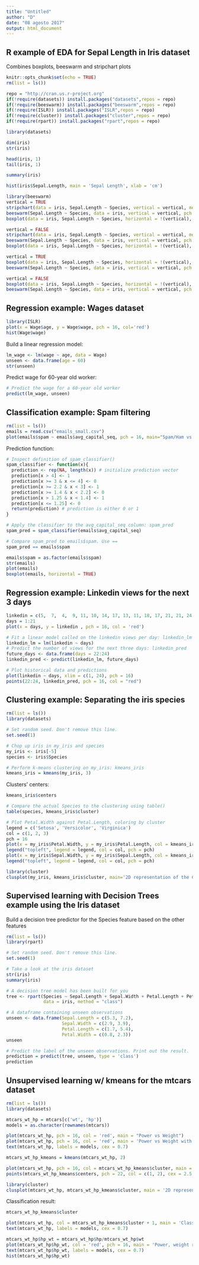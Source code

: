---
title: "Untitled"
author: "D"
date: "08 agosto 2017"
output: html_document
---


## R example of EDA for Sepal Length in Iris dataset

Combines boxplots, beeswarm and stripchart plots

```{r setup, include=FALSE}
knitr::opts_chunk$set(echo = TRUE)
rm(list = ls())

repo = "http://cran.us.r-project.org"
if(!require(datasets)) install.packages("datasets",repos = repo)
if(!require(beeswarm)) install.packages("beeswarm",repos = repo)
if(!require(ISLR)) install.packages("ISLR",repos = repo)
if(!require(cluster)) install.packages("cluster",repos = repo)
if(!require(rpart)) install.packages("rpart",repos = repo)

```

```{r}
library(datasets)

dim(iris)
str(iris)

head(iris, 1)
tail(iris, 1)

summary(iris)

hist(iris$Sepal.Length, main = 'Sepal Length', xlab = 'cm')

library(beeswarm)
vertical = TRUE
stripchart(data = iris, Sepal.Length ~ Species, vertical = vertical, method = 'jitter', jitter = 0.2, cex = 1, pch = 16, col = rainbow(8), main = 'Sepal.Length vs Species\nstripchart', ylab = 'cm')
beeswarm(Sepal.Length ~ Species, data = iris, vertical = vertical, pch = 16, col = rainbow(8), main = 'Sepal.Length vs Species\nbeeswarm', ylab = 'cm')
boxplot(data = iris, Sepal.Length ~ Species, horizontal = !(vertical), main = 'Sepal.Length vs Species\nbeeswarm', ylab = 'cm')

vertical = FALSE
stripchart(data = iris, Sepal.Length ~ Species, vertical = vertical, method = 'jitter', jitter = 0.2, cex = 1, pch = 16, col = rainbow(8), main = 'Sepal.Length vs Species\nstripchart', xlab = 'cm')
beeswarm(Sepal.Length ~ Species, data = iris, vertical = vertical, pch = 16, col = rainbow(8), main = 'Sepal.Length vs Species\nbeeswarm', xlab = 'cm')
boxplot(data = iris, Sepal.Length ~ Species, horizontal = !(vertical), main = 'Sepal.Length vs Species\nbeeswarm', xlab = 'cm')

```

```{r}
vertical = TRUE
boxplot(data = iris, Sepal.Length ~ Species, horizontal = !(vertical), main = 'Sepal.Length vs Species\nbeeswarm', ylab = 'cm', outline = FALSE)
beeswarm(Sepal.Length ~ Species, data = iris, vertical = vertical, pch = 16, col = rainbow(8), main = 'Sepal.Length vs Species\nbeeswarm', ylab = 'cm', add = TRUE)

```

```{r}
vertical = FALSE
boxplot(data = iris, Sepal.Length ~ Species, horizontal = !(vertical), main = 'Sepal.Length vs Species\nbeeswarm', ylab = 'cm', outline = FALSE)
beeswarm(Sepal.Length ~ Species, data = iris, vertical = vertical, pch = 16, col = rainbow(8), main = 'Sepal.Length vs Species\nbeeswarm', ylab = 'cm', add = TRUE)

```

## Regression example: Wages dataset

```{r}
library(ISLR)
plot(x = Wage$age, y = Wage$wage, pch = 16, col='red')
hist(Wage$wage)
```

Build a linear regression model:
```{r}
lm_wage <- lm(wage ~ age, data = Wage)
unseen <- data.frame(age = 60)
str(unseen)
```
Predict wage for 60-year old worker:
```{r}
# Predict the wage for a 60-year old worker
predict(lm_wage, unseen)
```

## Classification example: Spam filtering

```{r}
rm(list = ls())
emails = read.csv("emails_small.csv")
plot(emails$spam ~ emails$avg_capital_seq, pch = 16, main="Spam/Ham vs average number of capital letters", col = emails$spam+1)
```

Prediction function:
```{r}
# Inspect definition of spam_classifier()
spam_classifier <- function(x){
  prediction <- rep(NA, length(x)) # initialize prediction vector
  prediction[x > 4] <- 1
  prediction[x >= 3 & x <= 4] <- 0
  prediction[x >= 2.2 & x < 3] <- 1
  prediction[x >= 1.4 & x < 2.2] <- 0
  prediction[x > 1.25 & x < 1.4] <- 1
  prediction[x <= 1.25] <- 0
  return(prediction) # prediction is either 0 or 1
}
```

```{r}
# Apply the classifier to the avg_capital_seq column: spam_pred
spam_pred = spam_classifier(emails$avg_capital_seq)

# Compare spam_pred to emails$spam. Use ==
spam_pred == emails$spam
```

```{r}
emails$spam = as.factor(emails$spam)
str(emails)
plot(emails)
boxplot(emails, horizontal = TRUE)
```

## Regression example: Linkedin views for the next 3 days
```{r}
linkedin = c(5,  7,  4,  9, 11, 10, 14, 17, 13, 11, 18, 17, 21, 21, 24, 23, 28, 35, 21, 27, 23)
days = 1:21
plot(x = days, y = linkedin , pch = 16, col = 'red')

# Fit a linear model called on the linkedin views per day: linkedin_lm
linkedin_lm = lm(linkedin ~ days)
# Predict the number of views for the next three days: linkedin_pred
future_days <- data.frame(days = 22:24)
linkedin_pred <- predict(linkedin_lm, future_days)

# Plot historical data and predictions
plot(linkedin ~ days, xlim = c(1, 24), pch = 16)
points(22:24, linkedin_pred, pch = 16, col = "red")
```

## Clustering example: Separating the iris species

```{r}
rm(list = ls())
library(datasets)

# Set random seed. Don't remove this line.
set.seed(1)

# Chop up iris in my_iris and species
my_iris <- iris[-5]
species <- iris$Species

# Perform k-means clustering on my_iris: kmeans_iris
kmeans_iris = kmeans(my_iris, 3)
```

Clusters' centers:
```{r}
kmeans_iris$centers
```


```{r}
# Compare the actual Species to the clustering using table()
table(species, kmeans_iris$cluster)

# Plot Petal.Width against Petal.Length, coloring by cluster
legend = c('Setosa', 'Versicolor', 'Virginica')
col = c(1, 2, 3)
pch = 16
plot(x = my_iris$Petal.Width, y = my_iris$Petal.Length, col = kmeans_iris$cluster, pch = 16, main = 'Iris classification by Petal dimensions', xlab = 'Pental width [cm]', ylab = 'Pental length [cm]')
legend("topleft", legend = legend, col = col, pch = pch)
plot(x = my_iris$Sepal.Width, y = my_iris$Sepal.Length, col = kmeans_iris$cluster, pch = 16, main = 'Iris classification by Sepal dimensions', xlab = 'Sepal width [cm]', ylab = 'Sepal length [cm]')
legend("topleft", legend = legend, col = col, pch = pch)
```

```{r}
library(cluster)
clusplot(my_iris, kmeans_iris$cluster, main='2D representation of the Cluster solution', color=TRUE, shade=TRUE, labels=3, lines=0)
```

## Supervised learning with Decision Trees example using the Iris dataset

Build a decision tree predictor for the Species feature based on the other features
```{r}
rm(list = ls())
library(rpart)

# Set random seed. Don't remove this line.
set.seed(1)

# Take a look at the iris dataset
str(iris)
summary(iris)

# A decision tree model has been built for you
tree <- rpart(Species ~ Sepal.Length + Sepal.Width + Petal.Length + Petal.Width,
              data = iris, method = "class")

# A dataframe containing unseen observations
unseen <- data.frame(Sepal.Length = c(5.3, 7.2),
                     Sepal.Width = c(2.9, 3.9),
                     Petal.Length = c(1.7, 5.4),
                     Petal.Width = c(0.8, 2.3))
unseen

# Predict the label of the unseen observations. Print out the result.
prediction = predict(tree, unseen, type = 'class')
prediction
```

## Unsupervised learning w/ kmeans for the mtcars dataset

```{r}
rm(list = ls())
library(datasets)

mtcars_wt_hp = mtcars[c('wt', 'hp')]
models = as.character(rownames(mtcars))

plot(mtcars_wt_hp, pch = 16, col = 'red', main = "Power vs Weight")
plot(mtcars_wt_hp, pch = 16, col = 'red', main = 'Power vs Weight with Labels')
text(mtcars_wt_hp, labels = models, cex = 0.7)

mtcars_wt_hp_kmeans = kmeans(mtcars_wt_hp, 2)

plot(mtcars_wt_hp, pch = 16, col = mtcars_wt_hp_kmeans$cluster, main = "Power vs Weight w/ K Means' centroids")
points(mtcars_wt_hp_kmeans$centers, pch = 22, col = c(1, 2), cex = 2.5, bg = c(1, 2))

library(cluster)
clusplot(mtcars_wt_hp, mtcars_wt_hp_kmeans$cluster, main = '2D representation of the Cluster solution', color = TRUE, shade = TRUE, labels = 2, lines = 0, cex=0.7)

```

Classification result:
```{r}
mtcars_wt_hp_kmeans$cluster

plot(mtcars_wt_hp, col = mtcars_wt_hp_kmeans$cluster + 1, main = 'Classification result', pch = 16)
text(mtcars_wt_hp, labels = models, cex = 0.7)
```

```{r}
mtcars_wt_hp$hp_wt = mtcars_wt_hp$hp/mtcars_wt_hp$wt
plot(mtcars_wt_hp$hp_wt, col = 'red', pch = 16, main = 'Power, weight ratio')
text(mtcars_wt_hp$hp_wt, labels = models, cex = 0.7)
hist(mtcars_wt_hp$hp_wt)
```

